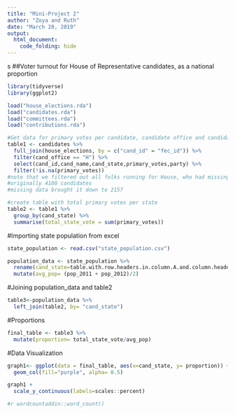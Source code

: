 ```yaml
---
title: "Mini-Project 2"
author: "Zoya and Ruth"
date: "March 20, 2019"
output:
  html_document:
    code_folding: hide
---
```

s
##Voter turnout for House of Representative candidates, as a national proportion

```r
library(tidyverse)
library(ggplot2)
```

```r
load("house_elections.rda")
load("candidates.rda")
load("committees.rda")
load("contributions.rda")
```

```r

#Get data for primary votes per candidate, candidate office and candidate state in one table
table1 <- candidates %>%
  full_join(house_elections, by = c("cand_id" = "fec_id")) %>%
  filter(cand_office == "H") %>%
  select(cand_id,cand_name,cand_state,primary_votes,party) %>%
  filter(!is.na(primary_votes))
#note that we filtered out all folks running for House, who had missing data for primary votes
#originally 4160 candidates
#missing data brought it down to 2157
```

```r
#create table with total primary votes per state
table2 <- table1 %>%
  group_by(cand_state) %>%
  summarise(total_state_vote = sum(primary_votes))
```

#Importing state population from excel
```r
state_population <- read.csv("state_population.csv")
```


```r
population_data <- state_population %>%
  rename(cand_state=table.with.row.headers.in.column.A.and.column.headers.in.rows.3.through.4...leading.dots.indicate.sub.parts., "pop_2011"= X, "pop_2012"=X.1) %>%
  mutate(avg_pop= (pop_2011 + pop_2012)/2)

```

#Joining population_data and table2
```r

table3<-population_data %>%
  left_join(table2, by= "cand_state")
```



#Proportions
```r
final_table <- table3 %>%
  mutate(proportion= total_state_vote/avg_pop)
```



#Data Visualization
```r
graph1<- ggplot(data = final_table, aes(x=cand_state, y= proportion)) +
  geom_col(fill="purple", alpha= 0.5)

graph1 +
  scale_y_continuous(labels=scales::percent)
```


```r
#r wordcountaddin::word_count()
```
